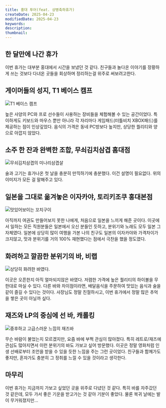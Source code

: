 ```yaml
---
title: 홍대 투어(feat. 상병축하휴가)
createDate: 2025-04-23
modifiedDate: 2025-04-23
keywords:
description:
thumbnail:
---
```


## 한 달만에 나간 휴가

이번 휴가는 대부분 홍대에서 시간을 보냈던 것 같다.
친구들과 놀다온 이야기를 장황하게 쓰는 것보다 다녀온 곳들을 회상하며 정리하는걸 위주로 써보려고한다.

## 게이머들의 성지, T1 베이스 캠프

![T1 베이스 캠프](/posts/diary/투어/상병_축하_휴가/1.JPEG)

높은 사양의 PC와 프로 선수들이 사용하는 장비들을 체험해볼 수 있는 공간이었다.
특이하게도 키보드와 마우스 뿐만 아니라 각 자리마다 게임패드(터틀비치 XBOX패드)를 제공하는 점이 인상깊었다.
음식의 가격은 동네 PC방보다 높지만, 상당한 퀄리티와 양으로 아깝지 않았다.

## 소주 한 잔과 완벽한 조합, 무쇠김치삼겹 홈대점

![무쇠김치삼겹의 미나리삼겹살](/posts/diary/투어/상병_축하_휴가/2.JPEG)

술과 고기는 휴가나온 첫 날을 충분히 만끽하기에 충분했다.
이건 설명이 필요없다. 위의 이미지가 모든 걸 말해주고 있다.

## 일본을 그대로 옮겨놓은 이자카야, 토리키조쿠 홍대본점

![맛있어보이는 꼬치구이](/posts/diary/투어/상병_축하_휴가/3.JPEG)

아직까지 여권도 만들어보지 못한 나에게, 처음으로 일본을 느끼게 해준 곳이다.
이곳에서 일하는 모든 직원분들은 일본에서 오신 분들인 듯하고, 분위기와 노래도 모두 일본 그 자체였다.
일본에 상당히 많이 여행을 가본 나의 친구도 일본의 이자카야와 가격차이가 크지않고, 맛과 분위기를 거의 100% 재현했다는 점에서 극찬을 했을 정도였다.

## 화려하고 깔끔한 분위기의 바, 비랩

![상당히 화려한 바였다.](/posts/diary/투어/상병_축하_휴가/4.JPEG)

이곳은 오픈한지 아직 얼마되지않은 바였다.
저렴한 가격에 높은 퀄리티의 하이볼을 무한대로 마실 수 있다.
다른 바와 차이점이라면, 배달음식을 주문하여 맛있는 음식과 술을 같이 즐길 수 있다는 것이다.
사장님도 정말 친절하시고, 이번 휴가에서 정말 많은 추억을 쌓은 곳이 아닐까 싶다.

## 재즈와 LP의 중심에 선 바, 캐롤킹

![중후하고 고급스러운 느낌의 재즈바](/posts/diary/투어/상병_축하_휴가/5.JPEG)

무슨 바람이 불었는지 모르겠지만, 요즘 바에 부쩍 관심이 많아졌다.
특히 레트로/재즈에 관심도 많아지면서 이런 분위기의 바도 가보고 싶어 방문했다.
이곳은 정말 영화처럼 인생 선배로부터 조언을 받을 수 있을 듯한 느낌을 주는 그런 곳이었다.
친구들과 함께가도 좋지만, 혼자가도 충분히 그 정취를 느낄 수 있을 것이라고 생각한다.

## 마무리

이번 휴가는 지금까지 가보고 싶었던 곳을 위주로 다녔던 것 같다.
특히 바를 자주갔던 것 같은데, 모두 가서 좋은 기운을 받고가는 것 같아 기분이 좋았다.
물론 복귀 날에는 발이 무거워졌지만...
